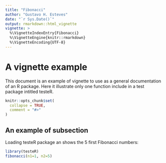 ```yaml
---
title: "Fibonacci"
author: "Gustavo H. Esteves"
date: "`r Sys.Date()`" 
output: rmarkdown::html_vignette
vignette: >
  %\VignetteIndexEntry{Fibonacci}
  %\VignetteEngine{knitr::rmarkdown}
  %\VignetteEncoding{UTF-8}
---
```


# A vignette example

This document is an example of vignette to use as a general documentation of an R package. Here it illustrate only one function include in a test package intitled testeR.

```r
knitr::opts_chunk$set(
  collapse = TRUE,
  comment = "#>"
)
```

## An example of subsection

Loading testeR package an shows the 5 first Fibonacci numbers:
```r
library(testeR)
fibonacci(n1=1, n2=5)
```
